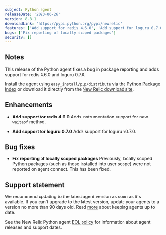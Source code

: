 ```yaml
---
subject: Python agent
releaseDate: '2023-06-26'
version: 8.8.1
downloadLink: 'https://pypi.python.org/pypi/newrelic'
features: ['Add support for redis 4.6.0', 'Add support for loguru 0.7.0']
bugs: ['Fix reporting of locally scoped packages']
security: []
---
```


## Notes

This release of the Python agent fixes a bug in package reporting and adds support for redis 4.6.0 and loguru 0.7.0.

Install the agent using `easy_install/pip/distribute` via the [Python Package Index](https://pypi.python.org/pypi/newrelic) or download it directly from the [New Relic download site](https://download.newrelic.com/python_agent/release).

## Enhancements

* **Add support for redis 4.6.0**
Adds instrumentation support for new `waitaof` method.

* **Add support for loguru 0.7.0**
Adds support for loguru v0.7.0.


## Bug fixes

* **Fix reporting of locally scoped packages**
Previously, locally scoped Python packages (such as those installed into user scope) were not reported on agent connect. This has been fixed.

## Support statement

We recommend updating to the latest agent version as soon as it's available. If you can't upgrade to the latest version, update your agents to a version no more than 90 days old. Read [more](/docs/new-relic-solutions/new-relic-one/install-configure/update-new-relic-agent/) about keeping agents up to date. 

See the New Relic Python agent [EOL policy](/docs/apm/agents/python-agent/getting-started/python-agent-eol-policy/) for information about agent releases and support dates. 
